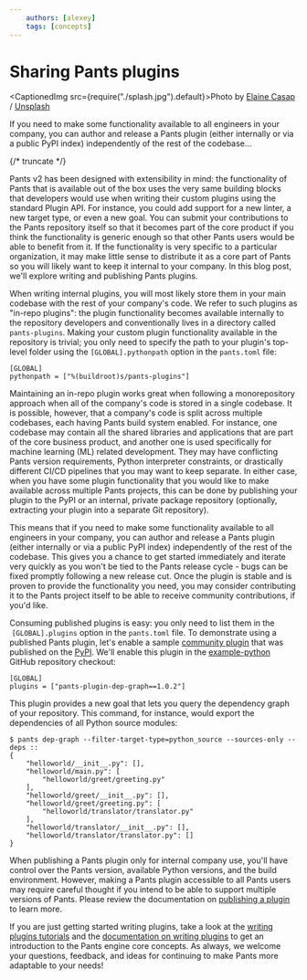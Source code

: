 ```yaml
---
    authors: [alexey]
    tags: [concepts]
---
```


# Sharing Pants plugins

<CaptionedImg src={require("./splash.jpg").default}>Photo by [Elaine Casap](https://unsplash.com/@ecasap?utm_source=ghost&utm_medium=referral&utm_campaign=api-credit) / [Unsplash](https://unsplash.com/?utm_source=ghost&utm_medium=referral&utm_campaign=api-credit)</CaptionedImg>

If you need to make some functionality available to all engineers in your company, you can author and release a Pants plugin (either internally or via a public PyPI index) independently of the rest of the codebase...

{/* truncate */}

Pants v2 has been designed with extensibility in mind: the functionality of Pants that is available out of the box uses the very same building blocks that developers would use when writing their custom plugins using the standard Plugin API. For instance, you could add support for a new linter, a new target type, or even a new goal. You can submit your contributions to the Pants repository itself so that it becomes part of the core product if you think the functionality is generic enough so that other Pants users would be able to benefit from it. If the functionality is very specific to a particular organization, it may make little sense to distribute it as a core part of Pants so you will likely want to keep it internal to your company. In this blog post, we'll explore writing and publishing Pants plugins.

When writing internal plugins, you will most likely store them in your main codebase with the rest of your company's code. We refer to such plugins as "in-repo plugins": the plugin functionality becomes available internally to the repository developers and conventionally lives in a directory called `pants-plugins`. Making your custom plugin functionality available in the repository is trivial; you only need to specify the path to your plugin's top-level folder using the `[GLOBAL].pythonpath` option in the `pants.toml` file:

```
[GLOBAL]
pythonpath = ["%(buildroot)s/pants-plugins"]
```

Maintaining an in-repo plugin works great when following a monorepository approach when all of the company's code is stored in a single codebase. It is possible, however, that a company's code is split across multiple codebases, each having Pants build system enabled. For instance, one codebase may contain all the shared libraries and applications that are part of the core business product, and another one is used specifically for machine learning (ML) related development. They may have conflicting Pants version requirements, Python interpreter constraints, or drastically different CI/CD pipelines that you may want to keep separate. In either case, when you have some plugin functionality that you would like to make available across multiple Pants projects, this can be done by publishing your plugin to the PyPI or an internal, private package repository (optionally, extracting your plugin into a separate Git repository).

This means that if you need to make some functionality available to all engineers in your company, you can author and release a Pants plugin (either internally or via a public PyPI index) independently of the rest of the codebase. This gives you a chance to get started immediately and iterate very quickly as you won't be tied to the Pants release cycle - bugs can be fixed promptly following a new release cut. Once the plugin is stable and is proven to provide the functionality you need, you may consider contributing it to the Pants project itself to be able to receive community contributions, if you'd like.

Consuming published plugins is easy: you only need to list them in the  `[GLOBAL].plugins` option in the `pants.toml` file. To demonstrate using a published Pants plugin, let's enable a sample [community plugin](https://github.com/AlexTereshenkov/pants-dep-graph) that was published on the [PyPI](https://pypi.org/project/pants-plugin-dep-graph/). We'll enable this plugin in the [example-python](https://github.com/pantsbuild/example-python) GitHub repository checkout:

```
[GLOBAL]
plugins = ["pants-plugin-dep-graph==1.0.2"]
```

This plugin provides a new goal that lets you query the dependency graph of your repository. This command, for instance, would export the dependencies of all Python source modules:

```
$ pants dep-graph --filter-target-type=python_source --sources-only --deps ::
{
    "helloworld/__init__.py": [],
    "helloworld/main.py": [
        "helloworld/greet/greeting.py"
    ],
    "helloworld/greet/__init__.py": [],
    "helloworld/greet/greeting.py": [
        "helloworld/translator/translator.py"
    ],
    "helloworld/translator/__init__.py": [],
    "helloworld/translator/translator.py": []
}
```

When publishing a Pants plugin only for internal company use, you'll have control over the Pants version, available Python versions, and the build environment. However, making a Pants plugin accessible to all Pants users may require careful thought if you intend to be able to support multiple versions of Pants. Please review the documentation on [publishing a plugin](https://www.pantsbuild.org/docs/plugins-overview#publishing-a-plugin) to learn more.

If you are just getting started writing plugins, take a look at the [writing plugins tutorials](https://www.pantsbuild.org/docs/create-a-new-goal) and the [documentation on writing plugins](https://www.pantsbuild.org/docs/plugins-overview) to get an introduction to the Pants engine core concepts. As always, we welcome your questions, feedback, and ideas for continuing to make Pants more adaptable to your needs!